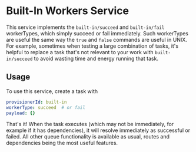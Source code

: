 
<ReferenceLinks logs />

# Built-In Workers Service

This service implements the `built-in/succeed` and `built-in/fail` workerTypes, which simply succeed or fail immediately.
Such workerTypes are useful the same way the `true` and `false` commands are useful in UNIX.
For example, sometimes when testing a large combination of tasks, it's helpful to replace a task that's not relevant to your work with `built-in/succeed` to avoid wasting time and energy running that task.

## Usage

To use this service, create a task with

```yaml
provisionerId: built-in
workerType: succeed  # or fail
payload: {}
```

That's it!
When the task executes (which may not be immediately, for example if it has dependencies), it will resolve immediately as successful or failed.
All other queue functionality is available as usual, routes and dependencies being the most useful features.
